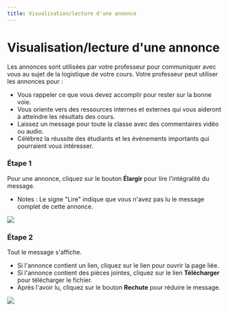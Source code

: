 ```yaml
--- 
title: Visualisation/lecture d'une annonce
--- 
```




# Visualisation/lecture d'une annonce

 Les annonces sont utilisées par votre professeur pour communiquer avec vous au sujet de la logistique de votre cours. Votre professeur peut utiliser les annonces pour : 
 - Vous rappeler ce que vous devez accomplir pour rester sur la bonne voie. 
 - Vous oriente vers des ressources internes et externes qui vous aideront à atteindre les résultats des cours. 
 - Laissez un message pour toute la classe avec des commentaires vidéo ou audio. 
 - Célébrez la réussite des étudiants et les événements importants qui pourraient vous intéresser. 

 ### Étape 1 
 Pour une annonce, cliquez sur le bouton **Élargir** pour lire l'intégralité du message. 
 - Notes : Le signe "Lire" indique que vous n'avez pas lu le message complet de cette annonce.


![](/img/ulearning/student/announcements01.png)

 ### Étape 2 
 Tout le message s'affiche. 
 - Si l'annonce contient un lien, cliquez sur le lien pour ouvrir la page liée. 
 - Si l'annonce contient des pièces jointes, cliquez sur le lien **Télécharger** pour télécharger le fichier. 
 - Après l'avoir lu, cliquez sur le bouton **Rechute** pour réduire le message.


![](/img/ulearning/student/announcements02.png)